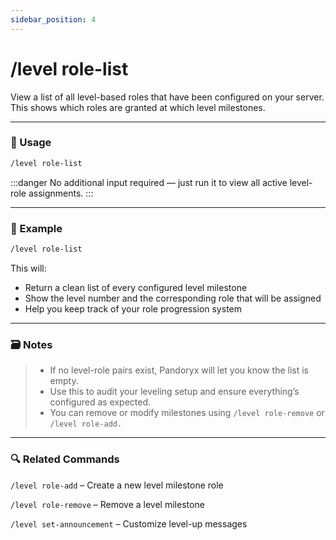 ```yaml
---
sidebar_position: 4
---
```


# /level role-list

View a list of all level-based roles that have been configured on your server. This shows which roles are granted at which level milestones.

<hr className="md-divider-gradient" />

### 💬 Usage
```bash
/level role-list
```
:::danger
No additional input required — just run it to view all active level-role assignments.
:::

<hr className="md-divider-gradient" />

### 📌 Example
```bash
/level role-list
```
This will:
- Return a clean list of every configured level milestone
- Show the level number and the corresponding role that will be assigned
- Help you keep track of your role progression system

<hr className="md-divider-gradient" />

### 🗃️ Notes
> - If no level-role pairs exist, Pandoryx will let you know the list is empty.
> - Use this to audit your leveling setup and ensure everything’s configured as expected.
> - You can remove or modify milestones using `/level role-remove` or `/level role-add.`

<hr className="md-divider-gradient" />

### 🔍 Related Commands
`/level role-add` – Create a new level milestone role

`/level role-remove` – Remove a level milestone

`/level set-announcement` – Customize level-up messages